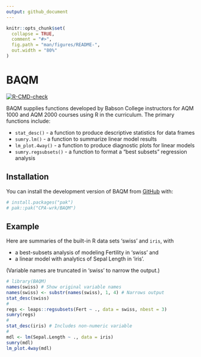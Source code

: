 ```yaml
---
output: github_document
---
```


<!-- README.md is generated from README.Rmd. Please edit that file -->

```r
knitr::opts_chunk$set(
  collapse = TRUE,
  comment = "#>",
  fig.path = "man/figures/README-",
  out.width = "80%"
)
```

# BAQM

  <!-- badges: start -->
  [![R-CMD-check](https://github.com/CPA-wrk/BAQM/actions/workflows/R-CMD-check.yaml/badge.svg)](https://github.com/CPA-wrk/BAQM/actions/workflows/R-CMD-check.yaml)
  <!-- badges: end -->

<!-- R_LIBS_USER='/Users/peter/Library/Caches/org.R-project.R/R/renv/library/BAQM-8c6b0fb8/macos/R-4.5/aarch64-apple-darwin20' -->
  
BAQM supplies functions developed by Babson College instructors
for AQM 1000 and AQM 2000 courses using R in the curriculum.
The primary functions include:

* `stat_desc()` - a function to produce descriptive statistics for data frames
* `sumry.lm()` - a function to summarize linear model results
* `lm_plot.4way()` - a function to produce diagnostic plots for linear models
* `sumry.regsubsets()` - a function to format a "best subsets" regression analysis

## Installation

You can install the development version of BAQM
from [GitHub](https://github.com/) with:

``` r
# install.packages("pak")
# pak::pak("CPA-wrk/BAQM")
```

## Example

Here are summaries of the built-in R data sets
'swiss' and `iris`, with

* a best-subsets analysis of modeling Fertility in 'swiss' and
* a linear model with analytics of Sepal Length in 'iris'.

(Variable names are truncated in 'swiss' to narrow the output.)

```r
# library(BAQM)
names(swiss) # Show original variable names
names(swiss) <- substr(names(swiss), 1, 4) # Narrows output
stat_desc(swiss)
#
regs <- leaps::regsubsets(Fert ~ ., data = swiss, nbest = 3)
sumry(regs)
#
stat_desc(iris) # Includes non-numeric variable
#
mdl <- lm(Sepal.Length ~ ., data = iris)
sumry(mdl)
lm_plot.4way(mdl)
```

